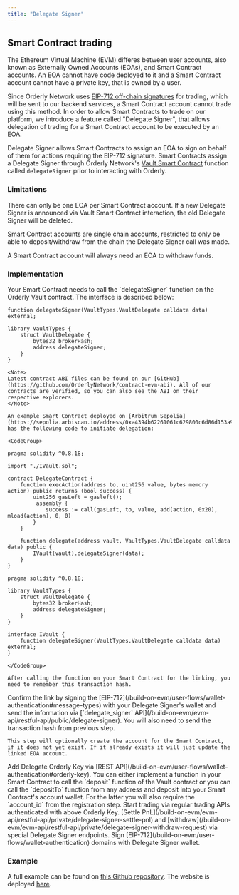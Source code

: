 ```yaml
---
title: "Delegate Signer"
---
```


## Smart Contract trading

The Ethereum Virtual Machine (EVM) differes between user accounts, also known as Externally Owned Accounts (EOAs), and Smart Contract accounts. An EOA cannot have code deployed to it and a Smart Contract account cannot have a private key, that is owned by a user.

Since Orderly Network uses [EIP-712 off-chain signatures](/build-on-evm/user-flows/wallet-authentication) for trading, which will be sent to our backend services, a Smart Contract account cannot trade using this method. In order to allow Smart Contracts to trade on our platform, we introduce a feature called "Delegate Signer", that allows delegation of trading for a Smart Contract account to be executed by an EOA.

Delegate Signer allows Smart Contracts to assign an EOA to sign on behalf of them for actions requiring the EIP-712 signature. Smart Contracts assign a Delegate Signer through Orderly Network's [Vault Smart Contract](/build-on-evm/addresses) function called `delegateSigner` prior to interacting with Orderly.

### Limitations

<Warning>
  There can only be one EOA per Smart Contract account. If a new Delegate Signer is announced via Vault Smart Contract interaction, the old Delegate Signer will be deleted.

  Smart Contract accounts are single chain accounts, restricted to only be able to deposit/withdraw from the chain the Delegate Signer call was made.

  A Smart Contract account will always need an EOA to withdraw funds.
</Warning>

### Implementation

<Steps>
  <Step title="Create delegate signer link">
    Your Smart Contract needs to call the `delegateSigner` function on the Orderly Vault contract.
    The interface is described below:

```sol
function delegateSigner(VaultTypes.VaultDelegate calldata data) external;

library VaultTypes {
    struct VaultDelegate {
        bytes32 brokerHash;
        address delegateSigner;
    }
}
```

    <Note>
    Latest contract ABI files can be found on our [GitHub](https://github.com/OrderlyNetwork/contract-evm-abi). All of our contracts are verified, so you can also see the ABI on their respective explorers.
    </Note>

    An example Smart Contract deployed on [Arbitrum Sepolia](https://sepolia.arbiscan.io/address/0xa4394b62261061c629800c6d86d153a9f38f0cbb#code) has the following code to initiate delegation:

    <CodeGroup>
```sol DelegateContract.sol
pragma solidity ^0.8.18;

import "./IVault.sol";

contract DelegateContract {
    function execAction(address to, uint256 value, bytes memory action) public returns (bool success) {
        uint256 gasLeft = gasleft();
         assembly {
            success := call(gasLeft, to, value, add(action, 0x20), mload(action), 0, 0)
        }
    }

    function delegate(address vault, VaultTypes.VaultDelegate calldata data) public {
        IVault(vault).delegateSigner(data);
    }
}
```

```sol IVault.sol
pragma solidity ^0.8.18;

library VaultTypes {
    struct VaultDelegate {
        bytes32 brokerHash;
        address delegateSigner;
    }
}

interface IVault {
    function delegateSigner(VaultTypes.VaultDelegate calldata data) external;
}
```
    </CodeGroup>

    After calling the function on your Smart Contract for the linking, you need to remember this transaction hash.
  </Step>
  <Step title="Accept the link from the Delegate Signer EOA">
    Confirm the link by signing the [EIP-712](/build-on-evm/user-flows/wallet-authentication#message-types) with your Delegate Signer's wallet and send the information via [`delegate_signer` API](/build-on-evm/evm-api/restful-api/public/delegate-signer). You will also need to send the transaction hash from previous step.

    This step will optionally create the account for the Smart Contract, if it does not yet exist. If it already exists it will just update the linked EOA account. 
  </Step>
  <Step title="Add Orderly Key">
    Add Delegate Orderly Key via [REST API](/build-on-evm/user-flows/wallet-authentication#orderly-key).
  </Step>
  <Step title="Deploy funds">
    You can either implement a function in your Smart Contract to call the `deposit` function of the Vault contract or you can call the `depositTo` function from any address and deposit into your Smart Contract's account wallet.
    For the latter you will also require the `account_id` from the registration step.
  </Step>
  <Step title="Start Trading">
    Start trading via regular trading APIs authenticated with above Orderly Key.
  </Step>
  <Step title="Settle PnL/Withdraw">
    [Settle PnL](/build-on-evm/evm-api/restful-api/private/delegate-signer-settle-pnl) and [withdraw](/build-on-evm/evm-api/restful-api/private/delegate-signer-withdraw-request) via special Delegate Signer endpoints. Sign [EIP-712](/build-on-evm/user-flows/wallet-authentication) domains with Delegate Signer wallet.
  </Step>
</Steps>

### Example

A full example can be found on [this Github repository](https://github.com/OrderlyNetwork/delegate-signer).
The website is deployed [here](https://orderlynetwork.github.io/delegate-signer/).

